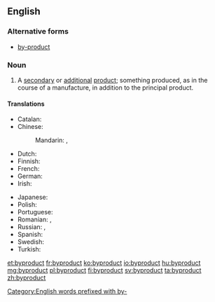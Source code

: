 {{also|by-product}}
==English==
{{wikipedia|by-product}}

===Alternative forms===
* [[by-product]]

===Noun===
{{en-noun}}

# A [[secondary]] or [[additional]] [[product]]; something produced, as in the course of a manufacture, in addition to the principal product.

====Translations====
{{trans-top|secondary or additional product}}
* Catalan: {{t|ca|subproducte|m}}
* Chinese:
*: Mandarin: {{t|cmn|副產品|sc=Hani}}, {{t+|cmn|副产品|tr=fùchǎnpǐn|sc=Hani}}
* Dutch: {{t|nl|bijproduct|n}}
* Finnish: {{t+|fi|sivutuote}}
* French: {{t+|fr|sous-produit|m}}
* German: {{t+|de|Nebenprodukt|n}}
* Irish: {{t|ga|fothoradh|m}}
{{trans-mid}}
* Japanese: {{t+|ja|副産物|tr=ふくさんぶつ, fukusanbutsu|sc=Jpan}}
* Polish: {{t|pl|produkt uboczny|m}}
* Portuguese: {{t+|pt|derivado|m}}
* Romanian: {{t|ro|subprodus|n}}, {{t|ro|semifabricat|n}}
* Russian: {{t|ru|побочный продукт|m|tr=pobóčnyj prodúkt|sc=Cyrl}}, {{t+|ru|субпродукт|m|tr=subprodúkt|sc=Cyrl}}
* Spanish: {{t|es|subproducto|m}}
* Swedish: {{t|sv|biprodukt|c}}
* Turkish: {{t|tr|yanürün}}
{{trans-bottom}}

[[Category:English words prefixed with by-]]

[[et:byproduct]]
[[fr:byproduct]]
[[ko:byproduct]]
[[io:byproduct]]
[[hu:byproduct]]
[[mg:byproduct]]
[[pl:byproduct]]
[[fi:byproduct]]
[[sv:byproduct]]
[[ta:byproduct]]
[[zh:byproduct]]
